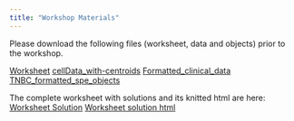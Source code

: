 ```yaml
---
title: "Workshop Materials"
---
```


Please download the following files (worksheet, data and objects) prior to the workshop.

[Worksheet](worksheets/SPIAT_worksheet.Rmd)
[cellData_with-centroids](worksheets/cellData_with-centroids.csv)
[Formatted_clinical_data](worksheets/Formatted_clinical_data.csv)
[TNBC_formatted_spe_objects](worksheets/MIBI_spe.Rda)

The complete worksheet with solutions and its knitted html are here:
[Worksheet Solution](worksheets/SPIAT_worksheet_solutions.Rmd)
[Worksheet solution html](worksheets/SPIAT_worksheet_solutions.html)

